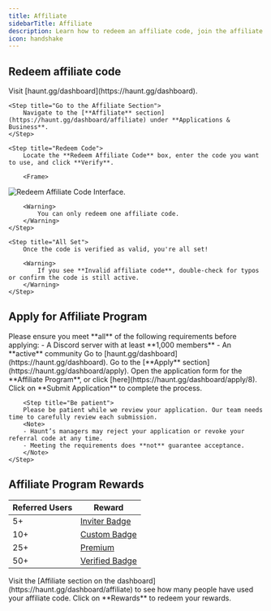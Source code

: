 ---
title: Affiliate
sidebarTitle: Affiliate
description: Learn how to redeem an affiliate code, join the affiliate program on haunt.gg, and start earning rewards
icon: handshake
---

## Redeem affiliate code

<Steps>
    <Step title="Open the Dashboard">  
        Visit [haunt.gg/dashboard](https://haunt.gg/dashboard).
    </Step>  

    <Step title="Go to the Affiliate Section">  
        Navigate to the [**Affiliate** section](https://haunt.gg/dashboard/affiliate) under **Applications & Business**.
    </Step> 

    <Step title="Redeem Code">  
        Locate the **Redeem Affiliate Code** box, enter the code you want to use, and click **Verify**.

        <Frame>
  ![Redeem Affiliate Code Interface](../images/redeem_affiliate_code.png).
</Frame>

        <Warning>
            You can only redeem one affiliate code.
        </Warning>
    </Step> 

    <Step title="All Set">  
        Once the code is verified as valid, you're all set!

        <Warning>
            If you see **Invalid affiliate code**, double-check for typos or confirm the code is still active.
        </Warning>
    </Step> 
</Steps>

## Apply for Affiliate Program

<Warning>  
Please ensure you meet **all** of the following requirements before applying:  
- A Discord server with at least **1,000 members**  
- An **active** community  
</Warning>

<Steps>  
    <Step title="Open the Dashboard">  
        Go to [haunt.gg/dashboard](https://haunt.gg/dashboard).
    </Step>  
    <Step title="Navigate to the Apply Section">  
        Go to the [**Apply** section](https://haunt.gg/dashboard/apply).
    </Step>  
    <Step title="Open the Affiliate Application">  
        Open the application form for the **Affiliate Program**, or click [here](https://haunt.gg/dashboard/apply/8).
    </Step>  
    <Step title="Submit Your Application">  
        Click on **Submit Application** to complete the process.
        </Step>

        <Step title="Be patient">  
        Please be patient while we review your application. Our team needs time to carefully review each submission. 
        <Note>  
        - Haunt’s managers may reject your application or revoke your referral code at any time.  
        - Meeting the requirements does **not** guarantee acceptance.  
        </Note> 
    </Step>  
</Steps>

## Affiliate Program Rewards

| Referred Users | Reward                                                                 |
|----------------|------------------------------------------------------------------------|
| 5+             | [Inviter Badge](https://help.haunt.gg/customization/badges#inviter-badge)   |
| 10+            | [Custom Badge](https://help.haunt.gg/customization/badges#custom-badges)    |
| 25+            | [Premium](https://help.haunt.gg/guides/premium#premium-features)           |
| 50+            | [Verified Badge](https://help.haunt.gg/customization/badges#verified-badge) |

<Note>
    Visit the [Affiliate section on the dashboard](https://haunt.gg/dashboard/affiliate) to see how many people have used your affiliate code. Click on **Rewards** to redeem your rewards.
</Note>


